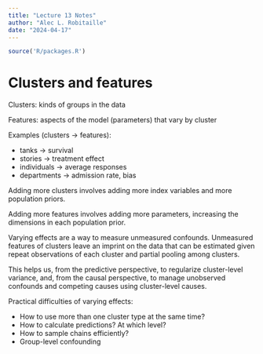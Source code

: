 ```yaml
---
title: "Lecture 13 Notes"
author: "Alec L. Robitaille"
date: "2024-04-17"
---
```


```r
source('R/packages.R')
```


# Clusters and features

Clusters: kinds of groups in the data

Features: aspects of the model (parameters) that vary by cluster

Examples (clusters -> features): 

- tanks -> survival
- stories -> treatment effect
- individuals -> average responses
- departments -> admission rate, bias


Adding more clusters involves adding more index variables and more population
priors.

Adding more features involves adding more parameters, increasing the dimensions
in each population prior.


Varying effects are a way to measure unmeasured confounds. Unmeasured features
of clusters leave an imprint on the data that can be estimated given
repeat observations of each cluster and partial pooling among clusters. 

This helps us, from the predictive perspective, to regularize cluster-level 
variance, and, from the causal perspective, to manage unobserved confounds
and competing causes using cluster-level causes. 

Practical difficulties of varying effects:

- How to use more than one cluster type at the same time?
- How to calculate predictions? At which level?
- How to sample chains efficiently?
- Group-level confounding


